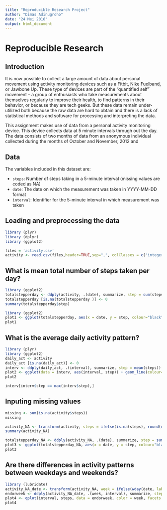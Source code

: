 ```yaml
---
title: "Reproducible Research Project"
author: "Dimas Adinugroho"
date: "24 Mei 2016"
output: html_document
---
```


# Reproducible Research 

## Introduction

It is now possible to collect a large amount of data about personal movement
using activity monitoring devices such as a Fitbit, Nike Fuelband, or Jawbone
Up. These type of devices are part of the “quantified self” movement – a group
of enthusiasts who take measurements about themselves regularly to improve
their health, to find patterns in their behavior, or because they are tech geeks.
But these data remain under-utilized both because the raw data are hard to
obtain and there is a lack of statistical methods and software for processing and
interpreting the data.

This assignment makes use of data from a personal activity monitoring device.
This device collects data at 5 minute intervals through out the day. The data
consists of two months of data from an anonymous individual collected during
the months of October and November, 2012 and

## Data

The variables included in this dataset are:

* ``steps``: Number of steps taking in a 5-minute interval (missing values are
coded as NA)
* ``date``: The date on which the measurement was taken in YYYY-MM-DD
format
* ``interval``: Identifier for the 5-minute interval in which measurement was
taken

## Loading and preprocessing the data

```r
library (plyr)
library (dplyr)
library (ggplot2)

files = 'activity.csv'
activity <- read.csv(files,header=TRUE,sep=",", colClasses = c('integer', 'Date', 'integer'))
```

## What is mean total number of steps taken per day?

```r
library (ggplot2)
totalstepperday <- ddply(activity, .(date), summarize, step = sum(steps), mean = mean(steps))
totalstepperday [is.na(totalstepperday )] <- 0
summary(totalstepperday$step)
```


```r
library (ggplot2)
plot1 <- ggplot(totalstepperday, aes(x = date, y = step, colour="black", fill="red")) + geom_bar(stat = "identity")
plot1
```


## What is the average daily activity pattern?
```r
library (plyr)
library (ggplot2)
daily_act <- activity
daily_act [is.na(daily_act)] <- 0
interv <- ddply(daily_act, .(interval), summarize, step = mean(steps))
plot2 <- ggplot(data = interv, aes(interval, step)) + geom_line(colour="red")
plot2
```

```r
interv[interv$step == max(interv$step),]
```

## Inputing missing values

```r
missing <- sum(is.na(activity$steps))
missing
```

```r
activity_NA <- transform(activity, steps = ifelse(is.na(steps), round(mean(steps, na.rm=TRUE)), steps))
summary(activity_NA)
```

```r
totalstepperday_NA <- ddply(activity_NA, .(date), summarize, step = sum(steps))
plot3 <- ggplot(totalstepperday_NA, aes(x = date, y = step, colour="black", fill="red")) + geom_bar(stat = "identity")
plot3
```

## Are there differences in activity patterns between weekdays and weekends?

```r
library (lubridate)
activity_NA_date <- transform(activity_NA, week = ifelse(wday(date, label= TRUE) == 'Sun' | wday(date, label= TRUE) == 'Sat' , "Weekends" , "Weekdays"))
endorweek <- ddply(activity_NA_date, .(week, interval), summarize, steps = mean(steps))
plot4 <- qplot(interval, steps, data = endorweek, color = week, facets = week ~ ., geom = c("line"))
plot4
```
